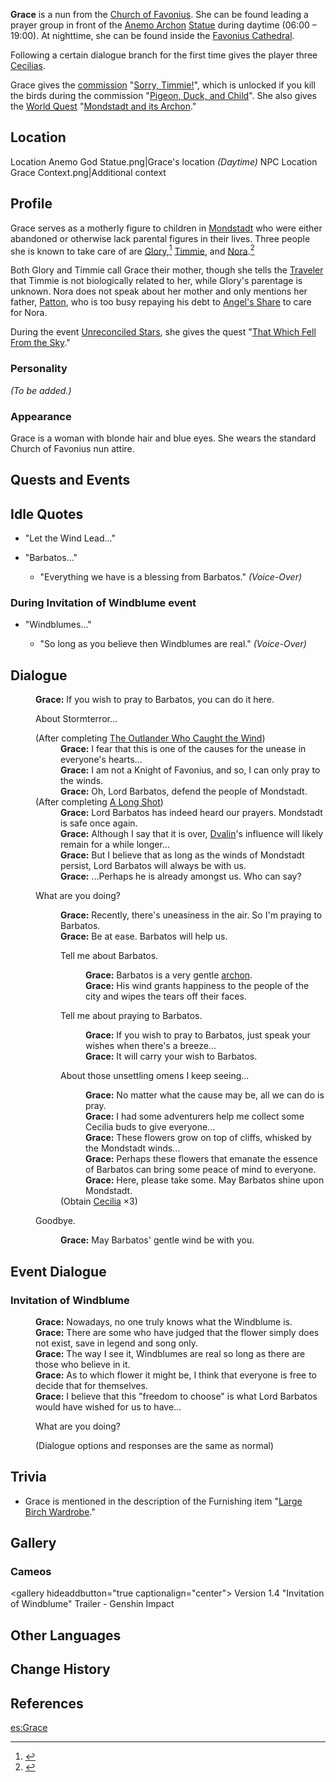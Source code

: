 {{Meta
<!-- REMOVE THIS TEMPLATE AFTER ADDING MISSING INFO -->
|missing_NPC_profile  = yes
}}
{{Character Infobox
|type             = NPC
|image            = NPC Grace.png
|region           = Mondstadt
|affiliation      = Church of Favonius
|title            = Nun
|dialoguereward   = {{card|Cecilia|3}}
|voiceJP          = [http://amuleto.jp/talents/hatorimami.html Mami Hatori (羽鳥 まみ)]<ref>Amuleto [http://amuleto.jp/talents/hatorimami.html JP VA's Profile]</ref>
|child            = Glory
|childNote        = Adoptive daughter
|child2           = Timmie
|childNote2       = <!--Stepson?-->Son
}}
'''Grace''' is a nun from the [[Church of Favonius]]. She can be found leading a prayer group in front of the [[Barbatos|Anemo Archon]] [[Anemo Archon Statue|Statue]] during daytime (06:00 – 19:00). At nighttime, she can be found inside the [[Favonius Cathedral]].

Following a certain dialogue branch for the first time gives the player three [[Cecilia]]s.

Grace gives the [[commission]] "[[Sorry, Timmie!]]", which is unlocked if you kill the birds during the commission "[[Pigeon, Duck, and Child]]". She also gives the [[World Quest]] "[[Mondstadt and its Archon]]."

==Location==
<gallery hideaddbutton="true" captionalign="center">
Location Anemo God Statue.png|Grace's location ''(Daytime)''
NPC Location Grace Context.png|Additional context
</gallery>

==Profile==
Grace serves as a motherly figure to children in [[Mondstadt]] who were either abandoned or otherwise lack parental figures in their lives. Three people she is known to take care of are [[Glory]],<ref>{{Ref/NPC|Glory}}</ref> [[Timmie]], and [[Nora]].<ref name="sorry">{{Ref/Quest|Sorry, Timmie!}}</ref>

Both Glory and Timmie call Grace their mother, though she tells the [[Traveler]] that Timmie is not biologically related to her, while Glory's parentage is unknown. Nora does not speak about her mother and only mentions her father, [[Patton]], who is too busy repaying his debt to [[Angel's Share]] to care for Nora.

During the event [[Unreconciled Stars]], she gives the quest "[[That Which Fell From the Sky]]."

===Personality===
''(To be added.)''

===Appearance===
Grace is a woman with blonde hair and blue eyes. She wears the standard Church of Favonius nun attire.

==Quests and Events==
{{Quest Appearances}}

==Idle Quotes==
* {{A|VO Grace 01.ogg}} "Let the Wind Lead..."
* "Barbatos..."
** {{A|VO Grace 02.ogg}} "Everything we have is a blessing from Barbatos." ''(Voice-Over)''

===During Invitation of Windblume event===
* "Windblumes..."
** {{A|VO Grace 01 (Invitation of Windblume).ogg}} "So long as you believe then Windblumes are real." ''(Voice-Over)''

==Dialogue==
{{Dialogue start}}
:'''Grace:''' If you wish to pray to Barbatos, you can do it here.
:{{DIcon}} About Stormterror...
:;(After completing [[The Outlander Who Caught the Wind]])
::'''Grace:''' I fear that this is one of the causes for the unease in everyone's hearts...
::'''Grace:''' I am not a Knight of Favonius, and so, I can only pray to the winds.
::'''Grace:''' Oh, Lord Barbatos, defend the people of Mondstadt.
:;(After completing [[A Long Shot]])
::'''Grace:''' Lord Barbatos has indeed heard our prayers. Mondstadt is safe once again.
::'''Grace:''' Although I say that it is over, [[Dvalin]]'s influence will likely remain for a while longer...
::'''Grace:''' But I believe that as long as the winds of Mondstadt persist, Lord Barbatos will always be with us.
::'''Grace:''' ...Perhaps he is already amongst us. Who can say?
:{{DIcon}} What are you doing?
::'''Grace:''' Recently, there's uneasiness in the air. So I'm praying to Barbatos.
::'''Grace:''' Be at ease. Barbatos will help us.
::{{DIcon}} Tell me about Barbatos.
:::'''Grace:''' Barbatos is a very gentle [[archon]].
:::'''Grace:''' His wind grants happiness to the people of the city and wipes the tears off their faces.
::{{DIcon}} Tell me about praying to Barbatos.
:::'''Grace:''' If you wish to pray to Barbatos, just speak your wishes when there's a breeze...
:::'''Grace:''' It will carry your wish to Barbatos.
::{{DIcon|Reward}} About those unsettling omens I keep seeing...
:::'''Grace:''' No matter what the cause may be, all we can do is pray.
:::'''Grace:''' I had some adventurers help me collect some Cecilia buds to give everyone...
:::'''Grace:''' These flowers grow on top of cliffs, whisked by the Mondstadt winds...
:::'''Grace:''' Perhaps these flowers that emanate the essence of Barbatos can bring some peace of mind to everyone.
:::'''Grace:''' Here, please take some. May Barbatos shine upon Mondstadt.
::;(Obtain [[Cecilia]] ×3)
:{{DIcon}} Goodbye.
::'''Grace:''' May Barbatos' gentle wind be with you.
{{Dialogue end}}

==Event Dialogue==
===Invitation of Windblume===
{{Dialogue start}}
:'''Grace:''' Nowadays, no one truly knows what the Windblume is.
:'''Grace:''' There are some who have judged that the flower simply does not exist, save in legend and song only.
:'''Grace:''' The way I see it, Windblumes are real so long as there are those who believe in it.
:'''Grace:''' As to which flower it might be, I think that everyone is free to decide that for themselves.
:'''Grace:''' I believe that this "freedom to choose" is what Lord Barbatos would have wished for us to have...
:{{DIcon}} What are you doing?
:;(Dialogue options and responses are the same as normal)
{{Dialogue end}}

==Trivia==
* Grace is mentioned in the description of the Furnishing item "[[Large Birch Wardrobe]]."

==Gallery==
===Cameos===
<gallery hideaddbutton="true captionalign="center">
Version 1.4 "Invitation of Windblume" Trailer - Genshin Impact
</gallery>

==Other Languages==
{{Other Languages|default_hidden = 1
|en      = Grace
|zhs     = 葛瑞丝
|zhs_rm  = Géruìsī
|zht     = 葛瑞絲
|zht_rm  = Géruìsī
|ja      = グレイス
|ja_rm   = Gureisu
|ko      = 그레이스
|ko_rm   = Geureiseu
|es      = Grace
|fr      = Grace
|ru      = Грейс
|th      = Grace
|vi      = Grace
|de      = Grace
|id      = Grace
|pt      = Grace
}}

==Change History==
{{Change History|1.0}}

==References==
{{Reflist}}

[[es:Grace]]